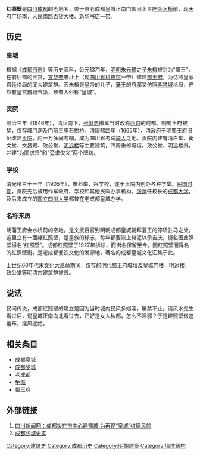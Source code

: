 '''红照壁'''是[[四川|四川]][[成都|成都]]的老地名，位于原老成都皇城正南门御河上三座[[金水桥|金水桥]]前，现[[天府广场|天府广场]]南，人民南路百货大楼、新华书店一带。

==历史==

===皇城===
根据《[[成都市志|成都市志]]》等历史资料，公元1371年，[[明朝|明朝]][[朱元璋|朱元璋]]之子[[朱椿_(明朝)|朱椿]]被封为“蜀王”，在前后蜀的王宫，[[宣华苑|宣华苑]]废址上（现[[四川省科技馆|四川省科技馆]]一带）修建[[蜀王府|蜀王府]]，为仿照皇家宫廷格局的庞大建筑群。因朱椿是皇帝的儿子，[[藩王|藩王]]的府邸又仿照[[紫禁城|紫禁城]]格局，俨然有皇宫巍峨气派，故蜀人俗称“皇城”。

===贡院===
顺治三年（1646年），清兵南下，[[张献忠|张献忠]]撤离当时改称[[西京|西京]]的成都。明蜀王府被焚，仅存城门洞及门前三座石拱桥。清康熙四年（1665年），清政府于明蜀王府旧址改建[[贡院|贡院]]，内一万多间考棚，成为四川省考试[[举人|举人]]之地。贡院内建有清白堂、衡文堂、文昌殿、致公堂、[[明远楼|明远楼]]等主要建筑，四周重修城垣。致公堂、明远楼外，并建“为国求贤”和“旁求俊义”两个牌坊。

===学校===
清光绪三十一年（1905年），废科举，兴学校，遂于贡院内创办各种学堂。[[中華民國大陸時期|民国时期]]，贡院先后被用作军政府、学校和其他民政办事机构。[[张澜|张澜]]任校长的[[成都大学|成都大学]]，及后来成立的[[四川大学|国立四川大学]]都曾在老成都皇城办学。

===名称来历===
明藩王府金水桥前的空地，是文武百官到明朝成都皇城朝拜藩王的停轿驻马之处。这里立有一面赭红照壁，是皇族的标志，每年都要漆上赭泥以示吉庆，街名因此照壁得名“红照壁”。成都红照壁于1927年拆除，而街名保留至今。因红照壁而得名的红照壁街，是老成都餐饮文化的发源地，著名的成都皇城文化汇集于此。

上世纪60年代末[[文化大革命|文化大革命]]期间，仅存的明代蜀王府城墙及皇城门楼，明远楼，致公堂等明清古建筑群被毁。

==说法==
民间传说，成都红照壁的建立是因为当时城内民风多娼淫，屡禁不止。请风水先生看过后，说皇城正南向北看过去，正好是女人私部，怎么不淫邪？于是建照壁做遮羞布，淫风遂绝。

==相关条目==
*[[成都皇城|成都皇城]]
*[[成都少城|成都少城]]
*[[老成都|老成都]]
*[[龟城|龟城]]
*[[蜀王府|蜀王府]]

==外部链接==
# [https://web.archive.org/web/20120722005722/http://tf.sctv.com/szxw/201112/t20111220_930737.shtml 四川新闻网：成都拟在市中心建蜀城 为再现“皇城”红墙风貌]
# [http://www.sss.net.cn/ReadNews.asp?NewsID=13280&BigClassID=9&SmallClassID=23&belong=sky 成都少城史实]{{Dead link|date=2019年5月 |bot=InternetArchiveBot |fix-attempted=yes }}
{{Chinese building-stub}}
[[Category:建筑史|Category:建筑史]]
[[Category:成都历史|Category:成都历史]]
[[Category:明朝建築|Category:明朝建築]]
[[Category:墙体结构|Category:墙体结构]]